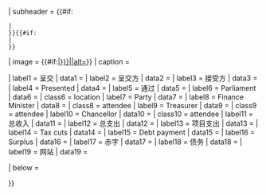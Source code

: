 {{Infobox
| bodyclass = vevent
| titleclass=summary
| title     = {{Start date|{{{year|}}}}} {{{title|<includeonly>{{PAGENAME}}</includeonly>}}}
| above     = {{#if:{{{bill_link|}}}|[{{{bill_link}}} 法案 {{{bill}}}]|{{{bill|}}} }}
| subheader = {{#if:{{{previous_budget|}}}
 | {{align|left|‹ {{{previous_budget}}}|{{{previous_year}}}}}
 }}{{#if:{{{next_budget|}}}
 | {{align|right|{{{next_budget}}}|{{{next_year}}} ›}}
 }}
| image     = {{#if:{{{image|}}}|[[file:{{{image|}}}|{{px|{{{imagesize|}}}|170px}}|alt={{{alt|}}}]]}}
| caption   = {{{caption|}}}


| label1    = 呈交
| data1     = {{{date_submitted|}}}
| label2    = 呈交方
| data2     = {{{submitter|}}}
| label3    = 接受方
| data3     = {{{submitted_to|}}}
| label4    = Presented
| data4     = {{{presented|}}}
| label5    = 通过
| data5     = {{{passed|}}}
| label6    = Parliament
| data6     = {{{parliament|}}}
| class6    = location
| label7    = Party
| data7     = {{{party|}}}
| label8    = Finance Minister
| data8     = {{{minister|}}}
| class8    = attendee
| label9    = Treasurer
| data9     = {{{treasurer|}}}
| class9    = attendee
| label10   = Chancellor
| data10    = {{{chancellor|}}}
| class10   = attendee
| label11   = 总收入
| data11    = {{{Total_Revenue|}}}
| label12   = 总支出
| data12    = {{{Total_Expenditures|}}}
| label13   = 项目支出
| data13    = {{{spending|}}}
| label14   = Tax cuts
| data14    = {{{tax_cut|}}}
| label15   = Debt payment
| data15    = {{{debt_payment|}}}
| label16   = Surplus
| data16    = {{{surplus|}}}
| label17   = 赤字
| data17    = {{{deficit|}}}
| label18   = 债务
| data18    = {{{debt|}}}
| label19   = 网站
| data19    = {{{url|}}}

| below     = {{{below|}}}

}}<noinclude>{{documentation}}<!-- PLEASE ADD CATEGORIES AND INTERWIKIS TO THE /doc SUBPAGE, THANKS --></noinclude>